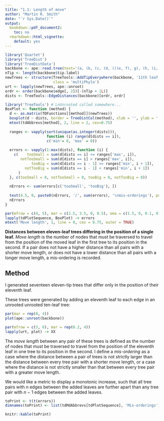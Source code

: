 ```yaml
---
title: "1.1: Length of move"
author: "Martin R. Smith"
date: "`r Sys.Date()`"
output: 
  bookdown::pdf_document2:
    toc: no
  rmarkdown::html_vignette:
    default: yes
---
```


```r
library('Quartet')
library('TreeDist')
library('TreeDistData')
backbone <- ape::read.tree(text='(a, (b, (c, (d, (((e, f), g), (h, (i, j)))))));')
nTip <- length(backbone$tip.label)
newTrees <- structure(TreeTools::AddTipEverywhere(backbone, '11th leaf'),
                      class = 'multiPhylo')
urt <- lapply(newTrees, ape::unroot)
ordr <- order(backbone$edge[, 2])[-(nTip + 1L)]
dists <- TreeTools::EdgeDistances(backbone)[ordr, ordr]
```

```r
library('TreeTools') # LnUnrooted called somewhere...
BoxPlot <- function (method) {
  d <- as.matrix(TDFunctions[[method]](newTrees))
  boxplot(d ~ dists, border = TreeDistCol(method), xlab = '', ylab = '')
  mtext(tdAbbrevs[method], 2, line = 2, cex=0.75)
  
  ranges <- vapply(sort(unique(as.integer(dists))),
                   function (i) range(d[dists == i]),
                   c('min'= 0, 'max' = 0))
  
  errors <- vapply(1:max(dists), function (i) {
    c(    tooSmall = sum(d[dists == i] <= ranges['max', i]),
       notTooSmall = sum(d[dists == i] > ranges['max', i]),
            tooBig = sum(d[dists == i - 1] >= ranges['min', i + 1]),
         notTooBig = sum(d[dists == i - 1] < ranges['min', i + 1])
      )
  }, c(tooSmall = 0, notTooSmall = 0, tooBig = 0, notTooBig = 0))
  
  nErrors <- sum(errors[c('tooSmall', 'tooBig'), ])
  
  text(4.5, 0, paste0(nErrors, '/', sum(errors), '\nmis-orderings'), pos = 3)
  nErrors
}

par(mfrow = c(4, 5), mar = c(2.5, 3.5, 0, 0.5), oma = c(1.5, 0, 0.1, 0), xpd = NA)
lapply(tdPlotSequence, BoxPlot) -> errors
mtext('Move length', 1, line = 0, cex = 0.75, outer = TRUE)
```

**Distances between eleven-leaf trees differing in the
position of a single leaf.**
_Move length_ is the number of nodes that must be traversed to travel from
the position of the moved leaf in the first tree to its position in the second.
If a pair does not have a higher distance than all pairs with a shorter move 
length, or does not have a lower distance than all pairs with a longer move
length, a mis-ordering is recorded.

## Method

I generated seventeen eleven-tip trees that differ only in the position of their
eleventh leaf.

These trees were generated by adding an eleventh leaf to each edge in an 
unrooted unrooted ten-leaf tree:
```R
par(mar = rep(0, 4))
plot(ape::unroot(backbone))
```

```r
par(mfrow = c(3, 6), mar = rep(0.2, 4))
lapply(urt, plot) -> XX
```

The _move length_ between any pair of these trees is defined as the number of nodes that must be traversed to travel from the position of the eleventh leaf in one tree to its position in the second.
I define a _mis-ordering_ as a case where the distance between a pair of trees is not strictly larger than the distance between every tree pair with a shorter move length, or a case where the distance is not strictly smaller than that between every tree pair with a greater move length.

We would like a metric to display a monotonic increase, such that all tree pairs
with _n_ edges between the added leaves are further apart than any tree pair
with _n_ &minus; 1 edges between the added leaves.

```r
toPrint <- t(t(errors))
dimnames(toPrint) <- list(tdMdAbbrevs[tdPlotSequence], 'Mis-orderings')

knitr::kable(toPrint)
```
